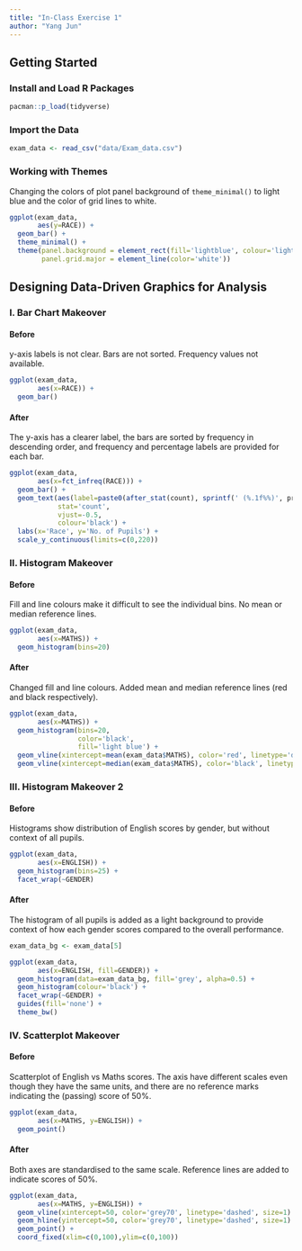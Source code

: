 ---
title: "In-Class Exercise 1"
author: "Yang Jun"
---

## Getting Started

### Install and Load R Packages

```{r}
pacman::p_load(tidyverse)
```

### Import the Data

```{r}
exam_data <- read_csv("data/Exam_data.csv")
```

### Working with Themes

Changing the colors of plot panel background of `theme_minimal()` to light blue and the color of grid lines to white.

```{r}
ggplot(exam_data,
       aes(y=RACE)) +
  geom_bar() +
  theme_minimal() + 
  theme(panel.background = element_rect(fill='lightblue', colour='lightblue'),
        panel.grid.major = element_line(color='white'))
```

## Designing Data-Driven Graphics for Analysis

### I. Bar Chart Makeover

#### Before

y-axis labels is not clear. Bars are not sorted. Frequency values not available.

```{r}
ggplot(exam_data,
       aes(x=RACE)) +
  geom_bar()
```

#### After

The y-axis has a clearer label, the bars are sorted by frequency in descending order, and frequency and percentage labels are provided for each bar.

```{r}
ggplot(exam_data,
       aes(x=fct_infreq(RACE))) +
  geom_bar() +
  geom_text(aes(label=paste0(after_stat(count), sprintf(' (%.1f%%)', prop*100)), group=1), 
            stat='count', 
            vjust=-0.5, 
            colour='black') +
  labs(x='Race', y='No. of Pupils') +
  scale_y_continuous(limits=c(0,220))
```

### II. Histogram Makeover

#### Before

Fill and line colours make it difficult to see the individual bins. No mean or median reference lines.

```{r}
ggplot(exam_data,
       aes(x=MATHS)) +
  geom_histogram(bins=20)
```

#### After

Changed fill and line colours. Added mean and median reference lines (red and black respectively).

```{r}
ggplot(exam_data,
       aes(x=MATHS)) +
  geom_histogram(bins=20,
                 color='black',
                 fill='light blue') +
  geom_vline(xintercept=mean(exam_data$MATHS), color='red', linetype='dashed', size=1) +
  geom_vline(xintercept=median(exam_data$MATHS), color='black', linetype='dashed', size=1)
```

### III. Histogram Makeover 2

#### Before

Histograms show distribution of English scores by gender, but without context of all pupils.

```{r}
ggplot(exam_data,
       aes(x=ENGLISH)) +
  geom_histogram(bins=25) +
  facet_wrap(~GENDER)
```

#### After

The histogram of all pupils is added as a light background to provide context of how each gender scores compared to the overall performance.

```{r}
exam_data_bg <- exam_data[5]

ggplot(exam_data,
       aes(x=ENGLISH, fill=GENDER)) +
  geom_histogram(data=exam_data_bg, fill='grey', alpha=0.5) +
  geom_histogram(colour='black') +
  facet_wrap(~GENDER) +
  guides(fill='none') +
  theme_bw()
```

### IV. Scatterplot Makeover

#### Before

Scatterplot of English vs Maths scores. The axis have different scales even though they have the same units, and there are no reference marks indicating the (passing) score of 50%.

```{r}
ggplot(exam_data,
       aes(x=MATHS, y=ENGLISH)) +
  geom_point()
```

#### After

Both axes are standardised to the same scale. Reference lines are added to indicate scores of 50%.

```{r}
ggplot(exam_data,
       aes(x=MATHS, y=ENGLISH)) +
  geom_vline(xintercept=50, color='grey70', linetype='dashed', size=1) +
  geom_hline(yintercept=50, color='grey70', linetype='dashed', size=1) +
  geom_point() +
  coord_fixed(xlim=c(0,100),ylim=c(0,100))
```
